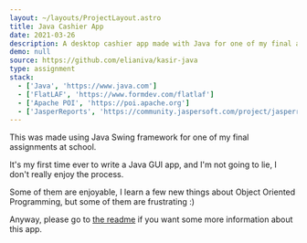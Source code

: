 ```yaml
---
layout: ~/layouts/ProjectLayout.astro
title: Java Cashier App
date: 2021-03-26
description: A desktop cashier app made with Java for one of my final assignment
demo: null
source: https://github.com/elianiva/kasir-java
type: assignment
stack:
  - ['Java', 'https://www.java.com']
  - ['FlatLAF', 'https://www.formdev.com/flatlaf']
  - ['Apache POI', 'https://poi.apache.org']
  - ['JasperReports', 'https://community.jaspersoft.com/project/jasperreports-library']
---
```


This was made using Java Swing framework for one of my final assignments at school.

It's my first time ever to write a Java GUI app, and I'm not going to lie, I don't really enjoy the process.

Some of them are enjoyable, I learn a few new things about Object Oriented Programming, but some of them are frustrating :)

Anyway, please go to [the readme](https://github.com/elianiva/kasir-java/blob/tugas-akhir/README.md) if you want some more information about this app.
